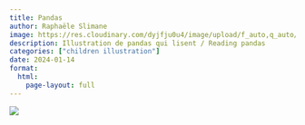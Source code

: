 ```yaml
---
title: Pandas
author: Raphaële Slimane
image: https://res.cloudinary.com/dyjfju0u4/image/upload/f_auto,q_auto/v1757411685/pandas_mo2qnr.png
description: Illustration de pandas qui lisent / Reading pandas
categories: ["children illustration"]
date: 2024-01-14
format:
  html:
    page-layout: full
---
```


![](https://res.cloudinary.com/dyjfju0u4/image/upload/f_auto,q_auto/v1757411685/pandas_mo2qnr.png)

